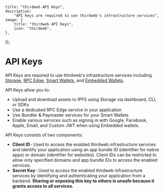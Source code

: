 
	title: "thirdweb API Keys",
	description:
		"API Keys are required to use thirdweb's infrastructure services",
	image: {
		title: "thirdweb API Keys",
		icon: "thirdweb",
	},
});

# API Keys

API Keys are required to use thirdweb's infrastructure services including [Storage](/infrastructure/storage/overview), [RPC Edge](/infrastructure/rpc-edge/overview), [Smart Wallets](/wallets/smart-wallet), and [Embedded Wallets](/wallets/embedded-wallet/overview).

API Keys allow you to:

- Upload and download assets to IPFS using Storage via dashboard, CLI, or SDKs
- Use a dedicated RPC Edge service in your application
- Use Bundler & Paymaster services for your Smart Wallets
- Enable various services such as signing in with Google, Facebook, Apple, Email, and Custom JWT when using Embedded wallets.

API Keys consists of two components:

- **Client ID**- Used to access the enabled thirdweb infrastructure services and identify your application using an app bundle ID (identifier for native apps) or domain (identifier for websites). Client IDs can be restricted to allow only specified domains and app bundle IDs to access the enabled services.
- **Secret Key**- Used to access the enabled thirdweb infrastructure services by identifying and authenticating your application from a backend. **Sharing or exposing this key to others is unsafe because it grants access to all services.**
